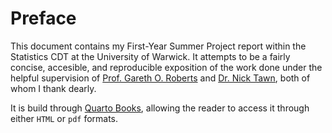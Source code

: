 # Preface {.unnumbered}

This document contains my First-Year Summer Project report within the Statistics CDT at the University of Warwick. It attempts to be a fairly concise, accesible, and reproducible exposition of the work done under the helpful supervision of [Prof. Gareth O. Roberts](https://warwick.ac.uk/fac/sci/statistics/staff/academic-research/roberts/) and [Dr. Nick Tawn](https://warwick.ac.uk/fac/sci/statistics/staff/academic-research/tawn/), both of whom I thank dearly. 

It is build through [Quarto Books](https://quarto.org/docs/books), allowing the reader to access it through either `HTML` or `pdf` formats. 